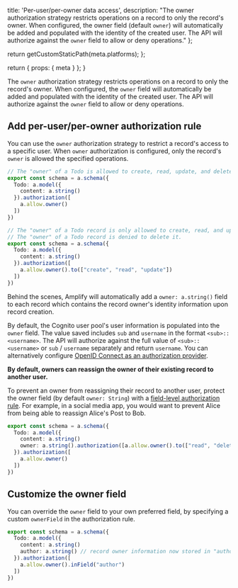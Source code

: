 
  title: 'Per-user/per-owner data access',
  description:
    "The owner authorization strategy restricts operations on a record to only the record's owner. When configured, the owner field (default `owner`) will automatically be added and populated with the identity of the created user. The API will authorize against the `owner` field to allow or deny operations."
};

  return getCustomStaticPath(meta.platforms);
};

  return {
    props: {
      meta
    }
  };
}

The `owner` authorization strategy restricts operations on a record to only the record's owner. When configured, the `owner` field will automatically be added and populated with the identity of the created user. The API will authorize against the `owner` field to allow or deny operations.

## Add per-user/per-owner authorization rule

You can use the `owner` authorization strategy to restrict a record's access to a specific user. When `owner` authorization is configured, only the record's `owner` is allowed the specified operations.

```ts
// The "owner" of a Todo is allowed to create, read, update, and delete their own todos
export const schema = a.schema({
  Todo: a.model({
    content: a.string()
  }).authorization([
    a.allow.owner()
  ])
})
```

```ts
// The "owner" of a Todo record is only allowed to create, read, and update it.
// The "owner" of a Todo record is denied to delete it.
export const schema = a.schema({
  Todo: a.model({
    content: a.string()
  }).authorization([
    a.allow.owner().to(["create", "read", "update"])
  ])
})
```

Behind the scenes, Amplify will automatically add a `owner: a.string()` field to each record which contains the record owner's identity information upon record creation.

By default, the Cognito user pool's user information is populated into the `owner` field. The value saved includes `sub` and `username` in the format `<sub>::<username>`. The API will authorize against the full value of `<sub>::<username>` or `sub` / `username` separately and return `username`. You can alternatively configure [OpenID Connect as an authorization provider](/gen2/build-a-backend/data/customize-authz/using-oidc-authorization-provider).

<Callout warning>

**By default, owners can reassign the owner of their existing record to another user.**

To prevent an owner from reassigning their record to another user, protect the owner field (by default `owner: String`) with a [field-level authorization rule](/gen2/build-a-backend/data/customize-authz/#field-level-authorization-rules). For example, in a social media app, you would want to prevent Alice from being able to reassign Alice's Post to Bob.

```ts
export const schema = a.schema({
  Todo: a.model({
    content: a.string()
    owner: a.string().authorization([a.allow.owner().to(["read", "delete"])])
  }).authorization([
    a.allow.owner()
  ])
})
```

</Callout>

## Customize the owner field

You can override the `owner` field to your own preferred field, by specifying a custom `ownerField` in the authorization rule.

```ts
export const schema = a.schema({
  Todo: a.model({
    content: a.string()
    author: a.string() // record owner information now stored in "author" field
  }).authorization([
    a.allow.owner().inField("author")
  ])
})
```
